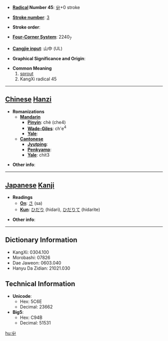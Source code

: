 * '''[[Wiktionary:Chinese radical index| Radical]] Number 45''': [[Wiktionary:Chinese radical index 屮|屮]]+0 stroke

* '''[[Wiktionary:Chinese total strokes index|Stroke number]]''': [[Wiktionary:Chinese total strokes index 3|3]]

* '''Stroke order''': 

* '''[[Wiktionary:Chinese four corner index|Four-Corner System]]''': 2240<sub>7</sub>

* '''[[Wiktionary:Chinese Cangjie index|Cangjie input]]''': 山中 (UL)

* '''Graphical Significance and Origin''': 

* '''Common Meaning'''
*#[[sprout]]
*# KangXi radical 45


----

== [[Chinese]] [[Hanzi]] ==

* '''Romanizations'''
** '''[[Mandarin]]'''
*** '''[[Pinyin]]''': chè (che4)
*** '''[[Wade-Giles]]''': ch'e<sup>4</sup>
*** '''[[Yale]]''': 
** '''[[Cantonese]]'''
*** '''[[Jyutping]]''':
*** '''[[Penkyamp]]''': 
*** '''[[Yale]]''': chit3

* '''Other info''': 

----

== [[Japanese]] [[Kanji]] ==

* '''Readings'''
** '''[[On]]''': [[さ]] (sa)
** '''[[Kun]]''': [[ひだり]] (hidari), [[ひだりて]] (hidarite)

* '''Other info''':  

----

== Dictionary Information ==

* KangXi: 0304.100
* Morobashi: 07826
* Dae Jaweon: 0603.040
* Hanyu Da Zidian: 21021.030

== Technical Information ==

* '''Unicode''':
** Hex: 5C6E
** Decimal: 23662
* '''Big5''':
** Hex: C94B
** Decimal: 51531

[[hu:屮]]